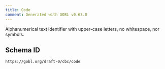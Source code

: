 ```yaml
---
title: Code
comment: Generated with GOBL v0.63.0
---
```


Alphanumerical text identifier with upper-case letters, no whitespace, nor symbols.

## Schema ID

`https://gobl.org/draft-0/cbc/code`

